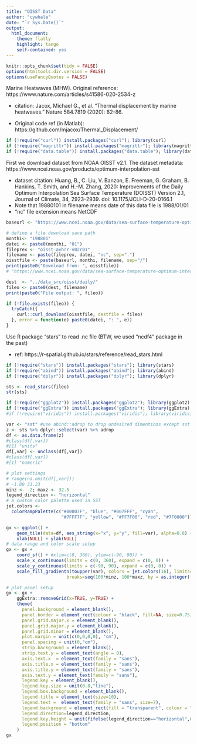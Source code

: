 ```yaml
---
title: "OISST Data"
author: "cywhale"
date: "`r Sys.Date()`"
output:
  html_document:
    theme: flatly
    highlight: tango
    self-contained: yes
---
```


```r
knitr::opts_chunk$set(tidy = FALSE)
options(htmltools.dir.version = FALSE)
options(useFancyQuotes = FALSE)
```

Marine Heatwaves (MHW). Original reference: https://www.nature.com/articles/s41586-020-2534-z

 - citation: Jacox, Michael G., et al. "Thermal displacement by marine heatwaves." Nature 584.7819 (2020): 82-86.

 - Original code ref (in Matlab): https://github.com/mjacox/Thermal_Displacement/

``` r
if (!require("curl")) install.packages("curl"); library(curl)
if (!require("magrittr")) install.packages("magrittr"); library(magrittr)
if (!require("data.table")) install.packages("data.table"); library(data.table)

```
First we download dataset from NOAA OISST v2.1. The dataset metadata: https://www.ncei.noaa.gov/products/optimum-interpolation-sst 

 - dataset citation: Huang, B., C. Liu, V. Banzon, E. Freeman, G. Graham, B. Hankins, T. Smith, and H.-M. Zhang, 2020: Improvements of the Daily Optimum Interpolation Sea Surface Temperature (DOISST) Version 2.1, Journal of Climate, 34, 2923-2939. doi: 10.1175/JCLI-D-20-0166.1
 - Note that 19880101 in filename means date of this data file is 1988/01/01
 - "nc" file extension means NetCDF


```r
baseurl <- "https://www.ncei.noaa.gov/data/sea-surface-temperature-optimum-interpolation/v2.1/access/avhrr"

# define a file download save path
monthi<- "198801"
datei <- paste0(monthi, "01")
fileprex <- "oisst-avhrr-v02r01"
filename <- paste(fileprex, datei, "nc", sep=".")
oisstfile <- paste(baseurl, monthi, filename, sep="/")  
print(paste0("Download from: ", oisstfile))
# "https://www.ncei.noaa.gov/data/sea-surface-temperature-optimum-interpolation/v2.1/access/avhrr/198801/oisst-avhrr-v02r01.19880101.nc"

dest  <- "../data_src/oisst/daily/"
fileo <- paste0(dest, filename)
print(paste0("File output: ", fileo))

if (!file.exists(fileo)) {
  tryCatch({
    curl::curl_download(oisstfile, destfile = fileo)
  }, error = function(e) paste0(datei, ": ", e))
}  
```

Use R package "stars" to read .nc file (BTW, we used "ncdf4" package in the past)

 - ref: https://r-spatial.github.io/stars/reference/read_stars.html
 
``` r
if (!require("stars")) install.packages("stars"); library(stars)
if (!require("abind")) install.packages("abind"); library(abind)
if (!require("dplyr")) install.packages("dplyr"); library(dplyr)

sts <- read_stars(fileo)
str(sts)
```

``` r
if (!require("ggplot2")) install.packages("ggplot2"); library(ggplot2)
if (!require("ggExtra")) install.packages("ggExtra"); library(ggExtra)
#if (!require("viridis")) install.packages("viridis"); library(viridis)

var <- "sst" #use abind::adrop to drop undesired dimentions except sst
z <- sts %>% dplyr::select(var) %>% adrop 
df <- as.data.frame(z)
#class(df[,var])
#[1] "units"
df[,var] <- unclass(df[,var])
#class(df[,var])
#[1] "numeric"

# plot settings
# range(na.omit(df[,var]))
# -1.80 31.23
minz <- -2; maxz <- 32.5
legend_direction <- "horizontal"
# a custom color palette used in SST
jet.colors <-
  colorRampPalette(c("#00007F", "blue", "#007FFF", "cyan",
                     "#7FFF7F", "yellow", "#FF7F00", "red", "#7F0000"))

gx <- ggplot() +  
    geom_tile(data=df, aes_string(x="x", y="y", fill=var), alpha=0.8) + 
    xlab(NULL) + ylab(NULL)
# data range and color scale setup
gx <- gx + 
    coord_sf() + #xlim=c(0, 360), ylim=c(-90, 90)) +
    scale_x_continuous(limits = c(0, 360), expand = c(0, 0)) + 
    scale_y_continuous(limits = c(-90, 90), expand = c(0, 0)) +
    scale_fill_gradientn(toupper(var), colors = jet.colors(16), limits=c(minz, maxz),
                       breaks=seq(100*minz, 100*maxz, by = as.integer((maxz-minz)*100/3))/100)

# plot panel setup
gx <- gx + 
    ggExtra::removeGrid(x=TRUE, y=TRUE) +
    theme(
      panel.background = element_blank(), 
      panel.border = element_rect(colour = "black", fill=NA, size=0.75),
      panel.grid.major.x = element_blank(),
      panel.grid.major.y = element_blank(),
      panel.grid.minor = element_blank(),
      plot.margin = unit(c(0,0,0,0), "cm"),
      panel.spacing = unit(0,"cm"),
      strip.background = element_blank(),
      strip.text.y = element_text(angle = 0),
      axis.text.x  = element_text(family = "sans"),
      axis.title.x = element_text(family = "sans"),
      axis.title.y = element_text(family = "sans"),
      axis.text.y = element_text(family = "sans"),
      legend.key = element_blank(),
      legend.key.size = unit(0.8,"line"),
      legend.box.background = element_blank(),
      legend.title = element_text(size=10),
      legend.text =  element_text(family = "sans", size=7),
      legend.background = element_rect(fill = "transparent", colour = "transparent"),
      legend.direction=legend_direction,
      legend.key.height = unit(fifelse(legend_direction=="horizontal",0.2,2),'cm'),
      legend.position = "bottom"
    )
gx

```